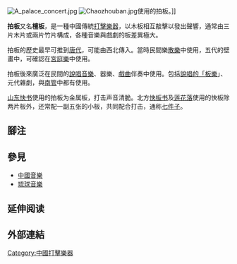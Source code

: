 {{Refimprove|time=2022-05-31T09:42:39+00:00}}
[[File:A_palace_concert.jpg|thumb]]
[[File:Chaozhouban.jpg|thumb]]使用的拍板。]]

'''拍板'''又名'''檀板'''，是一種中國傳統[[打擊樂器|打擊樂器]]，以木板相互敲擊以發出聲響，通常由三片木片或兩片竹片構成，各種音樂與戲劇的板差異極大。

拍板的歷史最早可推到[[唐代|唐代]]，可能由西北傳入。當時民間樂[[散樂|散樂]]中使用，五代的壁畫中，可確認在[[宮庭樂|宮庭樂]]中使用。

拍板後來廣泛在民間的[[曲艺|說唱音樂]]、器樂、[[戲曲|戲曲]]伴奏中使用。包括[[曲艺|說唱的「板樂]]」、元代雜劇，與[[南管|南管]]中都有使用。

[[山东快书|山东快书]]使用的拍板为金属板，打击声音清脆。北方[[快板书|快板书]]及[[莲花落|莲花落]]使用的快板除两片板外，还常配一副五张的小板，共同配合打击，通称[[七件子|七件子]]。

==腳注==
{{reflist|3}}

==參見==
*[[中國音樂|中國音樂]]
*[[琉球音樂|琉球音樂]]

== 延伸阅读 ==
{{Wikisource further reading}}

==外部連結==

{{Musical-instruments-stub}}
{{中国民族乐器}}
{{琉球民族樂器}}
[[Category:中國打擊樂器|Category:中國打擊樂器]]